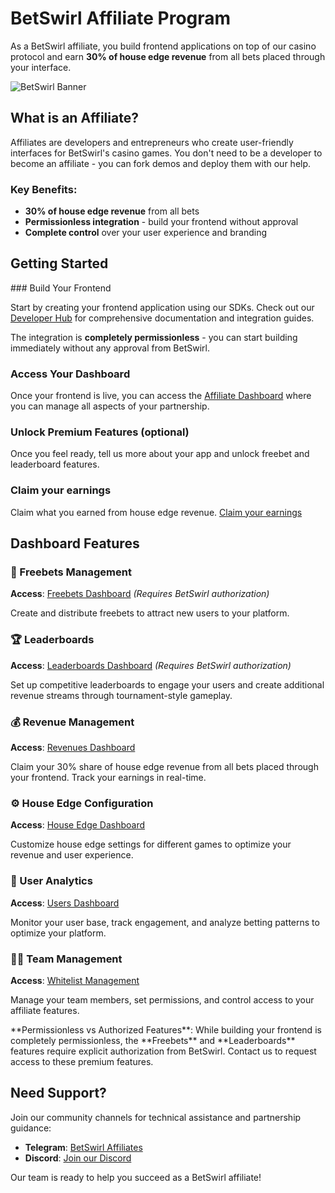 
# BetSwirl Affiliate Program

As a BetSwirl affiliate, you build frontend applications on top of our casino protocol and earn **30% of house edge revenue** from all bets placed through your interface.

<Image 
  src="/img/headers/affiliates.png" 
  alt="BetSwirl Banner" 
  width={1200} 
  height={300} 
  className="w-full rounded-lg mb-6"
  priority
/>

## What is an Affiliate?

Affiliates are developers and entrepreneurs who create user-friendly interfaces for BetSwirl's casino games. You don't need to be a developer to become an affiliate - you can fork demos and deploy them with our help.

### Key Benefits:
- **30% of house edge revenue** from all bets
- **Permissionless integration** - build your frontend without approval
- **Complete control** over your user experience and branding

## Getting Started

<Steps>
### Build Your Frontend

Start by creating your frontend application using our SDKs. Check out our [Developer Hub](/developer-hub/introduction) for comprehensive documentation and integration guides.

The integration is **completely permissionless** - you can start building immediately without any approval from BetSwirl.

### Access Your Dashboard

Once your frontend is live, you can access the [Affiliate Dashboard](https://www.betswirl.com/affiliate/freebets) where you can manage all aspects of your partnership.

### Unlock Premium Features (optional)

Once you feel ready, tell us more about your app and unlock freebet and leaderboard features.

### Claim your earnings

Claim what you earned from house edge revenue. [Claim your earnings](https://www.betswirl.com/base/affiliate/revenues)
</Steps>

## Dashboard Features

### 🎁 Freebets Management
**Access**: [Freebets Dashboard](https://www.betswirl.com/affiliate/freebets) *(Requires BetSwirl authorization)*

Create and distribute freebets to attract new users to your platform.

### 🏆 Leaderboards
**Access**: [Leaderboards Dashboard](https://www.betswirl.com/base/affiliate/leaderboards) *(Requires BetSwirl authorization)*

Set up competitive leaderboards to engage your users and create additional revenue streams through tournament-style gameplay.

### 💰 Revenue Management
**Access**: [Revenues Dashboard](https://www.betswirl.com/base/affiliate/revenues)

Claim your 30% share of house edge revenue from all bets placed through your frontend. Track your earnings in real-time.

### ⚙️ House Edge Configuration
**Access**: [House Edge Dashboard](https://www.betswirl.com/base/affiliate/house-edge)

Customize house edge settings for different games to optimize your revenue and user experience.

### 👥 User Analytics
**Access**: [Users Dashboard](https://www.betswirl.com/base/affiliate/affiliated-users)

Monitor your user base, track engagement, and analyze betting patterns to optimize your platform.

### 👨‍💼 Team Management
**Access**: [Whitelist Management](https://www.betswirl.com/affiliate/whitelist)

Manage your team members, set permissions, and control access to your affiliate features.

<Callout type="info">
  **Permissionless vs Authorized Features**: While building your frontend is completely permissionless, the **Freebets** and **Leaderboards** features require explicit authorization from BetSwirl. Contact us to request access to these premium features.
</Callout>


## Need Support?

Join our community channels for technical assistance and partnership guidance:

- **Telegram**: [BetSwirl Affiliates](https://t.me/betswirl_affiliates)
- **Discord**: [Join our Discord](https://discord.gg/xBTWTtrwbs)

Our team is ready to help you succeed as a BetSwirl affiliate! 